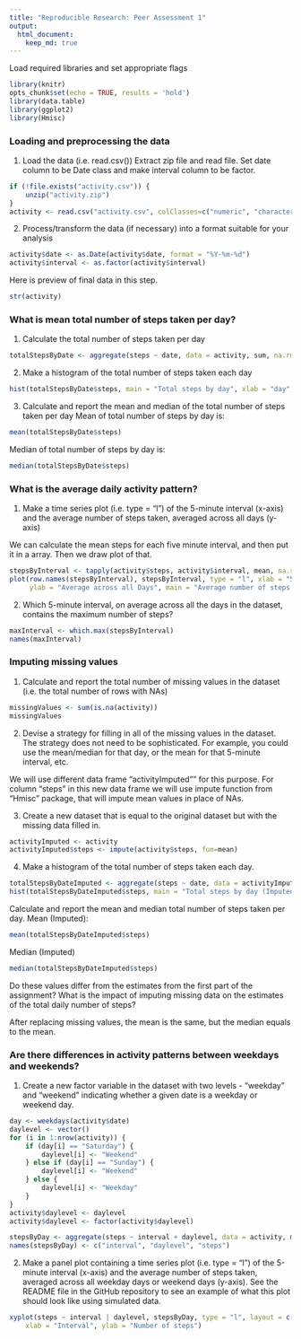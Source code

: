 ```yaml
---
title: "Reproducible Research: Peer Assessment 1"
output: 
  html_document:
    keep_md: true
---
```



Load required libraries and set appropriate flags
```r
library(knitr)
opts_chunk$set(echo = TRUE, results = 'hold')
library(data.table)
library(ggplot2)
library(Hmisc)
```


### Loading and preprocessing the data

1. Load the data (i.e. read.csv())
Extract zip file and read file. Set date column to be Date class and make interval column to be factor.
```r
if (!file.exists("activity.csv")) {
    unzip("activity.zip")
}
activity <- read.csv("activity.csv", colClasses=c("numeric", "character", "numeric"))
```

2. Process/transform the data (if necessary) into a format suitable for your analysis
```r
activity$date <- as.Date(activity$date, format = "%Y-%m-%d")
activity$interval <- as.factor(activity$interval)
```

Here is preview of final data in this step.
```r
str(activity)
```

### What is mean total number of steps taken per day?

1. Calculate the total number of steps taken per day
```r
totalStepsByDate <- aggregate(steps ~ date, data = activity, sum, na.rm = TRUE)
```

2. Make a histogram of the total number of steps taken each day
```r
hist(totalStepsByDate$steps, main = "Total steps by day", xlab = "day", col = "red")
```

3. Calculate and report the mean and median of the total number of steps taken per day
Mean of total number of steps by day is:
```r
mean(totalStepsByDate$steps)
```
Median of total number of steps by day is:
```r
median(totalStepsByDate$steps)
```

### What is the average daily activity pattern?

1. Make a time series plot (i.e. type = "l") of the 5-minute interval (x-axis) and the average number of steps taken, averaged across all days (y-axis)

We can calculate the mean steps for each five minute interval, and then put it in a array. Then we draw plot of that.
```r
stepsByInterval <- tapply(activity$steps, activity$interval, mean, na.rm = TRUE)
plot(row.names(stepsByInterval), stepsByInterval, type = "l", xlab = "5-min intervals", 
     ylab = "Average across all Days", main = "Average number of steps taken")
```

2. Which 5-minute interval, on average across all the days in the dataset, contains the maximum number of steps?
```r
maxInterval <- which.max(stepsByInterval)
names(maxInterval)
```

### Imputing missing values

1. Calculate and report the total number of missing values in the dataset (i.e. the total number of rows with NAs)

```r
missingValues <- sum(is.na(activity))
missingValues
```

2. Devise a strategy for filling in all of the missing values in the dataset. The strategy does not need to be sophisticated. For example, you could use the mean/median for that day, or the mean for that 5-minute interval, etc.

We will use different data frame "activityImputed"" for this purpose. For column "steps" in this new data frame we will use impute function from "Hmisc" package, that will impute mean values in place of NAs.

3. Create a new dataset that is equal to the original dataset but with the missing data filled in.

```r
activityImputed <- activity
activityImputed$steps <- impute(activity$steps, fun=mean)
```

4. Make a histogram of the total number of steps taken each day.

```r
totalStepsByDateImputed <- aggregate(steps ~ date, data = activityImputed, sum)
hist(totalStepsByDateImputed$steps, main = "Total steps by day (Imputed)", xlab = "day", col = "blue")
```

Calculate and report the mean and median total number of steps taken per day.
Mean (Imputed): 
```r
mean(totalStepsByDateImputed$steps)
```

Median (Imputed)
```r
median(totalStepsByDateImputed$steps)
```

Do these values differ from the estimates from the first part of the assignment? What is the impact of imputing missing data on the estimates of the total daily number of steps?

After replacing missing values, the mean is the same, but the median equals to the mean.

### Are there differences in activity patterns between weekdays and weekends?

1. Create a new factor variable in the dataset with two levels - "weekday" and "weekend" indicating whether a given date is a weekday or weekend day.

```r
day <- weekdays(activity$date)
daylevel <- vector()
for (i in 1:nrow(activity)) {
    if (day[i] == "Saturday") {
        daylevel[i] <- "Weekend"
    } else if (day[i] == "Sunday") {
        daylevel[i] <- "Weekend"
    } else {
        daylevel[i] <- "Weekday"
    }
}
activity$daylevel <- daylevel
activity$daylevel <- factor(activity$daylevel)

stepsByDay <- aggregate(steps ~ interval + daylevel, data = activity, mean)
names(stepsByDay) <- c("interval", "daylevel", "steps")
```

2. Make a panel plot containing a time series plot (i.e. type = "l") of the 5-minute interval (x-axis) and the average number of steps taken, averaged across all weekday days or weekend days (y-axis). See the README file in the GitHub repository to see an example of what this plot should look like using simulated data.

```r
xyplot(steps ~ interval | daylevel, stepsByDay, type = "l", layout = c(1, 2), 
    xlab = "Interval", ylab = "Number of steps")
```
